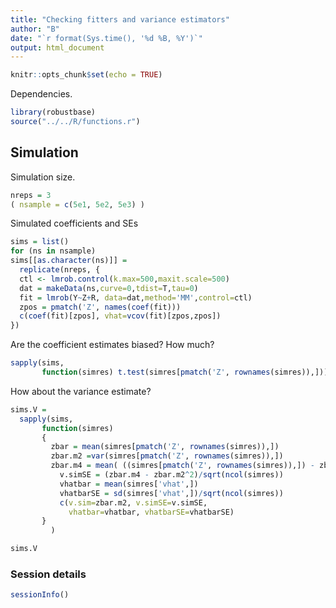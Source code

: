 ```yaml
---
title: "Checking fitters and variance estimators"
author: "B"
date: "`r format(Sys.time(), '%d %B, %Y')`"
output: html_document
---
```


```r
knitr::opts_chunk$set(echo = TRUE)
```

Dependencies.
```r
library(robustbase)
source("../../R/functions.r")
```

## Simulation

Simulation size.
```r
nreps = 3
( nsample = c(5e1, 5e2, 5e3) )
```

Simulated coefficients and SEs
```r
sims = list()
for (ns in nsample)
sims[[as.character(ns)]] = 
  replicate(nreps, {
  ctl <- lmrob.control(k.max=500,maxit.scale=500)
  dat = makeData(ns,curve=0,tdist=T,tau=0)
  fit = lmrob(Y~Z+R, data=dat,method='MM',control=ctl)
  zpos = pmatch('Z', names(coef(fit)))
  c(coef(fit)[zpos], vhat=vcov(fit)[zpos,zpos])
})
```

Are the coefficient estimates biased?  How much?
```r
sapply(sims, 
       function(simres) t.test(simres[pmatch('Z', rownames(simres)),]))
```

How about the variance estimate?

```r
sims.V =
  sapply(sims, 
       function(simres) 
       {
         zbar = mean(simres[pmatch('Z', rownames(simres)),])
         zbar.m2 =var(simres[pmatch('Z', rownames(simres)),])
         zbar.m4 = mean( ((simres[pmatch('Z', rownames(simres)),]) - zbar)^4 )
           v.simSE = (zbar.m4 - zbar.m2^2)/sqrt(ncol(simres)) 
           vhatbar = mean(simres['vhat',])
           vhatbarSE = sd(simres['vhat',])/sqrt(ncol(simres))
           c(v.sim=zbar.m2, v.simSE=v.simSE, 
             vhatbar=vhatbar, vhatbarSE=vhatbarSE)
       }
         )

sims.V       
```

### Session details

```r
sessionInfo()
```